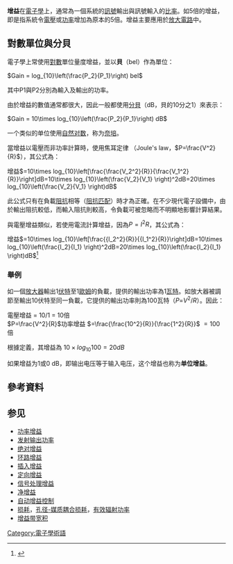 {{Distinguish|状态效果}}
'''增益'''在[[電子學|電子學]]上，通常為一個系統的[[訊號|訊號]]輸出與訊號輸入的[[比率|比率]]。如5倍的增益，即是指系統令[[電壓|電壓]]或[[功率|功率]]增加為原本的5倍。增益主要應用於[[放大電路|放大電路]]中。

==對數單位與分貝==
電子學上常使用[[對數|對數]]單位量度增益，並以'''貝'''（bel）作為單位：

<math>Gain = log_{10}\left(\frac{P_2}{P_1}\right) bel</math>

其中P1與P2分別為輸入及輸出的功率。

由於增益的數值通常都很大，因此一般都使用[[分貝|分貝]]（dB，貝的10分之1）來表示：

<math>Gain = 10\times log_{10}\left(\frac{P_2}{P_1}\right) dB</math>

一个类似的单位使用[[自然对数|自然对数]]，称为[[奈培|奈培]]。

當增益以電壓而非功率計算時，使用焦耳定律 （Joule's law，<math>P=\frac{V^2}{R}</math>），其公式為：

增益<math>=10\times log_{10}\left[\frac{\frac{V_2^2}{R}}{\frac{V_1^2}{R}}\right]dB=10\times log_{10}\left(\frac{V_2}{V_1} \right)^2dB=20\times log_{10}\left(\frac{V_2}{V_1} \right)dB</math>

此公式只有在負載[[阻抗|阻抗]]相等（[[阻抗匹配|阻抗匹配]]）時才為正確。在不少現代電子設備中，由於輸出阻抗較低，而輸入阻抗則較高，令負載可被忽略而不明顯地影響計算結果。

與電壓增益類似，若使用電流計算增益，因為<math>P={I^2}{R}</math>，其公式為：

增益<math>=10\times log_{10}\left[\frac{{I_2^2}{R}}{{I_1^2}{R}}\right]dB=10\times log_{10}\left(\frac{I_2}{I_1} \right)^2dB=20\times log_{10}\left(\frac{I_2}{I_1} \right)dB</math><ref>{{cite book|author=Kenneth C. Smith|title=''Microelectronic circuits''|url=https://archive.org/details/microelectronicc0000sedr_f2t1|year=2011|publisher=[[牛津大學出版社|牛津大學出版社]]|isbn=9780199738519|pages=第16頁}}</ref>


===舉例===
如一個[[放大器|放大器]]輸出1[[伏特|伏特]]至1[[歐姆|歐姆]]的負載，提供的輸出功率為1[[瓦特|瓦特]]。如放大器被調節至輸出10伏特至同一負載，它提供的輸出功率則為100瓦特（''P''=''V''<sup>2</sup>/''R''）。因此：

電壓增益 = 10/1 = 10倍
<br />
<math>P=\frac{V^2}{R}</math>功率增益
<math>=\frac{\frac{10^2}{R}}{\frac{1^2}{R}}</math>
<math>=100</math>倍


根據定義，其增益為 <math>10\times log_{10}100=20 dB</math>

如果增益为1或0 dB，即输出电压等于输入电压，这个增益也称为'''单位增益'''。

==參考資料==
<references />

==参见==
* [[功率增益|功率增益]]
* [[发射输出功率|发射输出功率]]
* [[绝对增益|绝对增益]]
* [[环路增益|环路增益]]
* [[插入增益|插入增益]]
* [[定向增益|定向增益]]
* [[信号处理增益|信号处理增益]]
* [[净增益|净增益]]
* [[自动增益控制|自动增益控制]]
* [[损耗|损耗]]，[[孔径-媒质耦合损耗|孔径-媒质耦合损耗]]，[[有效辐射功率|有效辐射功率]]
* [[增益带宽积|增益带宽积]]

{{Physics-stub}}
{{模拟电路}}
[[Category:電子學術語|Category:電子學術語]]